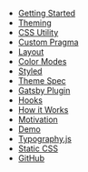 - [Getting Started](/getting-started)
- [Theming](/theming)
- [CSS Utility](/css)
- [Custom Pragma](/custom-pragma)
- [Layout](/layout)
- [Color Modes](/color-modes)
- [Styled](/styled)
- [Theme Spec](/theme-spec)
- [Gatsby Plugin](/gatsby-plugin)
- [Hooks](/hooks)
- [How it Works](/how-it-works)
- [Motivation](/motivation)
- [Demo](/demo)
- [Typography.js](/typography)
- [Static CSS](/static-css)
- [GitHub](https://github.com/system-ui/theme-ui)

